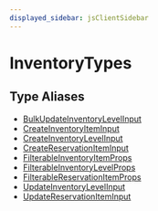```yaml
---
displayed_sidebar: jsClientSidebar
---
```



# InventoryTypes

## Type Aliases

- [BulkUpdateInventoryLevelInput](../../InventoryTypes/types/internal.internal-1.InventoryTypes.BulkUpdateInventoryLevelInput.mdx)
- [CreateInventoryItemInput](../../InventoryTypes/types/internal.internal-1.InventoryTypes.CreateInventoryItemInput.mdx)
- [CreateInventoryLevelInput](../../InventoryTypes/types/internal.internal-1.InventoryTypes.CreateInventoryLevelInput.mdx)
- [CreateReservationItemInput](../../InventoryTypes/types/internal.internal-1.InventoryTypes.CreateReservationItemInput.mdx)
- [FilterableInventoryItemProps](../../InventoryTypes/types/internal.internal-1.InventoryTypes.FilterableInventoryItemProps.mdx)
- [FilterableInventoryLevelProps](../../InventoryTypes/types/internal.internal-1.InventoryTypes.FilterableInventoryLevelProps.mdx)
- [FilterableReservationItemProps](../../InventoryTypes/types/internal.internal-1.InventoryTypes.FilterableReservationItemProps.mdx)
- [UpdateInventoryLevelInput](../../InventoryTypes/types/internal.internal-1.InventoryTypes.UpdateInventoryLevelInput.mdx)
- [UpdateReservationItemInput](../../InventoryTypes/types/internal.internal-1.InventoryTypes.UpdateReservationItemInput.mdx)
